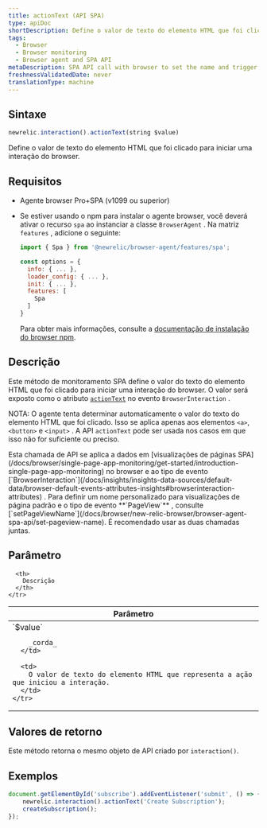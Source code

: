 ```yaml
---
title: actionText (API SPA)
type: apiDoc
shortDescription: Define o valor de texto do elemento HTML que foi clicado para iniciar uma interação do browser.
tags:
  - Browser
  - Browser monitoring
  - Browser agent and SPA API
metaDescription: SPA API call with browser to set the name and trigger of a browser interaction that is not a route change or URL change.
freshnessValidatedDate: never
translationType: machine
---
```


## Sintaxe

```js
newrelic.interaction().actionText(string $value)
```

Define o valor de texto do elemento HTML que foi clicado para iniciar uma interação do browser.

## Requisitos

* Agente browser Pro+SPA (v1099 ou superior)

* Se estiver usando o npm para instalar o agente browser, você deverá ativar o recurso `spa` ao instanciar a classe `BrowserAgent` . Na matriz `features` , adicione o seguinte:

  ```js
  import { Spa } from '@newrelic/browser-agent/features/spa';

  const options = {
    info: { ... },
    loader_config: { ... },
    init: { ... },
    features: [
      Spa
    ]
  }
  ```

  Para obter mais informações, consulte a [documentação de instalação do browser npm](https://www.npmjs.com/package/@newrelic/browser-agent#new-relic-browser-agent).

## Descrição

Este método de monitoramento SPA define o valor do texto do elemento HTML que foi clicado para iniciar uma interação do browser. O valor será exposto como o atributo [`actionText`](/docs/insights/explore-data/attributes/browser-default-attributes-insights#interaction-actionText) no evento `BrowserInteraction` .

NOTA: O agente tenta determinar automaticamente o valor do texto do elemento HTML que foi clicado. Isso se aplica apenas aos elementos `<a>`, `<button>` e `<input>` . A API `actionText` pode ser usada nos casos em que isso não for suficiente ou preciso.

<Callout variant="tip">
  Esta chamada de API se aplica a dados em [visualizações de páginas SPA](/docs/browser/single-page-app-monitoring/get-started/introduction-single-page-app-monitoring) no browser e ao tipo de evento [`BrowserInteraction`](/docs/insights/insights-data-sources/default-data/browser-default-events-attributes-insights#browserinteraction-attributes) . Para definir um nome personalizado para visualizações de página padrão e o tipo de evento <DNT>**`PageView`**</DNT> , consulte [`setPageViewName`](/docs/browser/new-relic-browser/browser-agent-spa-api/set-pageview-name). É recomendado usar as duas chamadas juntas.
</Callout>

## Parâmetro

<table>
  <thead>
    <tr>
      <th width="25%">
        Parâmetro
      </th>

      <th>
        Descrição
      </th>
    </tr>
  </thead>

  <tbody>
    <tr>
      <td>
        `$value`

        _corda_
      </td>

      <td>
        O valor de texto do elemento HTML que representa a ação que iniciou a interação.
      </td>
    </tr>
  </tbody>
</table>

## Valores de retorno

Este método retorna o mesmo objeto de API criado por `interaction()`.

## Exemplos

```js
document.getElementById('subscribe').addEventListener('submit', () => {
    newrelic.interaction().actionText('Create Subscription');
    createSubscription();
});
```
